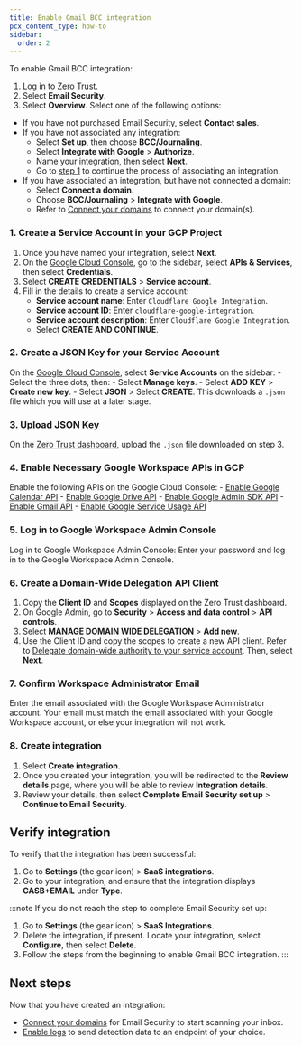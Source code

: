 ```yaml
---
title: Enable Gmail BCC integration
pcx_content_type: how-to
sidebar:
  order: 2
---
```


To enable Gmail BCC integration:

1. Log in to [Zero Trust](https://one.dash.cloudflare.com/).
2. Select **Email Security**.
3. Select **Overview**. Select one of the following options:
- If you have not purchased Email Security, select **Contact sales**. 
- If you have not associated any integration:
  - Select **Set up**, then choose **BCC/Journaling**.
  - Select **Integrate with Google** > **Authorize**. 
  - Name your integration, then select **Next**.
  - Go to [step 1](/cloudflare-one/email-security/setup/post-delivery-deployment/bcc-journaling/bcc-setup/gmail-bcc-setup/enable-gmail-integration/#1-create-a-service-account-in-your-gcp-project) to continue the process of associating an integration.
- If you have associated an integration, but have not connected a domain:
    - Select **Connect a domain**.
    - Choose **BCC/Journaling** > **Integrate with Google**. 
    - Refer to [Connect your domains](/cloudflare-one/email-security/setup/post-delivery-deployment/bcc-journaling/bcc-setup/gmail-bcc-setup/connect-domains/) to connect your domain(s).



### 1. Create a Service Account in your GCP Project

1. Once you have named your integration, select **Next**.
2. On the [Google Cloud Console](https://console.cloud.google.com/welcome/new), go to the sidebar, select **APIs & Services**, then select **Credentials**.
3. Select **CREATE CREDENTIALS** > **Service account**.
4. Fill in the details to create a service account:
    - **Service account name**: Enter `Cloudflare Google Integration`.
    - **Service account ID**: Enter `cloudflare-google-integration`.
    - **Service account description**: Enter `Cloudflare Google Integration`.
    - Select **CREATE AND CONTINUE**.

### 2. Create a JSON Key for your Service Account

On the [Google Cloud Console](https://console.cloud.google.com/welcome/new), select **Service Accounts** on the sidebar:
    - Select the three dots, then:
        - Select **Manage keys**.
        - Select **ADD KEY** > **Create new key**.
        - Select **JSON** > Select **CREATE**. This downloads a `.json` file which you will use at a later stage.

### 3. Upload JSON Key

On the [Zero Trust dashboard](https://one.dash.cloudflare.com/), upload the `.json` file downloaded on step 3.

### 4. Enable Necessary Google Workspace APIs in GCP

Enable the following APIs on the Google Cloud Console:
    - [Enable Google Calendar API](https://console.cloud.google.com/apis/library/calendar-json.googleapis.com?project=winter-surf-439414-h1)
    - [Enable Google Drive API](https://console.cloud.google.com/apis/library/drive.googleapis.com?project=winter-surf-439414-h1)
    - [Enable Google Admin SDK API](https://console.cloud.google.com/apis/library/admin.googleapis.com?project=winter-surf-439414-h1)
    - [Enable Gmail API](https://console.cloud.google.com/apis/library/gmail.googleapis.com?project=winter-surf-439414-h1)
    - [Enable Google Service Usage API](https://console.cloud.google.com/apis/library/serviceusage.googleapis.com?project=winter-surf-439414-h1)

### 5. Log in to Google Workspace Admin Console

Log in to Google Workspace Admin Console: Enter your password and log in to the Google Workspace Admin Console.

### 6. Create a Domain-Wide Delegation API Client

1. Copy the **Client ID** and **Scopes** displayed on the Zero Trust dashboard.
2. On Google Admin, go to **Security** > **Access and data control** > **API controls**.
3. Select **MANAGE DOMAIN WIDE DELEGATION** > **Add new**.
4. Use the Client ID and copy the scopes to create a new API client. Refer to [Delegate domain-wide authority to your service account](https://cloud.google.com/chronicle/docs/soar/marketplace-integrations/google-alert-center?_gl=1*skktsb*_ga*MTMxODg5NDExMy4xNzI5NjA1MzYy*_ga_WH2QY8WWF5*MTcyOTc3MDg2Ny40LjEuMTcyOTc3MDg5OC4yOS4wLjA.#delegate_domain-wide_authority_to_your_service_account). Then, select **Next**.

### 7. Confirm Workspace Administrator Email

Enter the email associated with the Google Workspace Administrator account. Your email must match the email associated with your Google Workspace account, or else your integration will not work.

### 8. Create integration

1. Select **Create integration**.
2. Once you created your integration, you will be redirected to the **Review details** page, where you will be able to review **Integration details**.
3. Review your details, then select **Complete Email Security set up** > **Continue to Email Security**.

## Verify integration

To verify that the integration has been successful:

1. Go to **Settings** (the gear icon) > **SaaS integrations**.
2. Go to your integration, and ensure that the integration displays **CASB+EMAIL** under **Type**.

:::note
If you do not reach the step to complete Email Security set up:

1. Go to **Settings** (the gear icon) > **SaaS Integrations**.
2. Delete the integration, if present. Locate your integration, select **Configure**, then select **Delete**.
3. Follow the steps from the beginning to enable Gmail BCC integration.
:::

## Next steps

Now that you have created an integration:

- [Connect your domains](/cloudflare-one/email-security/setup/post-delivery-deployment/bcc-journaling/bcc-setup/gmail-bcc-setup/connect-domains/) for Email Security to start scanning your inbox.
- [Enable logs](/cloudflare-one/insights/logs/enable-logs/) to send detection data to an endpoint of your choice.